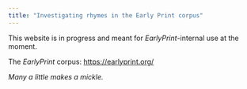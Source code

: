 ```yaml
---
title: "Investigating rhymes in the Early Print corpus"
---
```


This website is in progress and meant for *EarlyPrint*-internal use at the moment.

The *EarlyPrint* corpus: <https://earlyprint.org/>

*Many a little makes a mickle.*